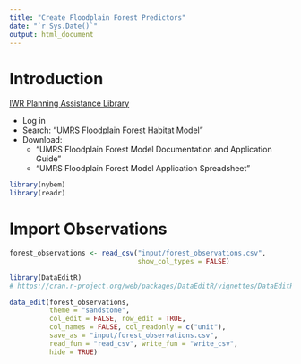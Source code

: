 ```yaml
---
title: "Create Floodplain Forest Predictors"
date: "`r Sys.Date()`"
output: html_document
---
```


# Introduction

[IWR Planning Assistance Library](https://ecolibrary.planusace.us/)

  -  Log in
  -  Search: "UMRS Floodplain Forest Habitat Model"
  -  Download: 
      -  "UMRS Floodplain Forest Model Documentation and Application Guide"
      -  "UMRS Floodplain Forest Model Application Spreadsheet"


```r
library(nybem)
library(readr)
```


# Import Observations
```r
forest_observations <- read_csv("input/forest_observations.csv",
                                show_col_types = FALSE)
```


```r
library(DataEditR)
# https://cran.r-project.org/web/packages/DataEditR/vignettes/DataEditR.html

data_edit(forest_observations, 
          theme = "sandstone",
          col_edit = FALSE, row_edit = TRUE,
          col_names = FALSE, col_readonly = c("unit"),
          save_as = "input/forest_observations.csv", 
          read_fun = "read_csv", write_fun = "write_csv",
          hide = TRUE)
```
